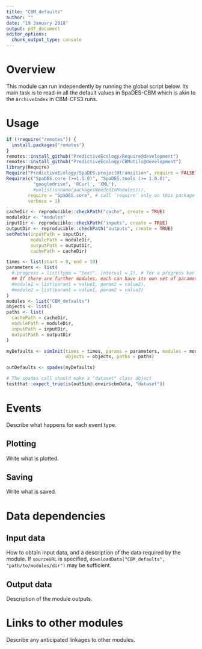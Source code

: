 ---
title: "CBM_defaults"
author: ""
date: "19 January 2018"
output: pdf_document
editor_options: 
  chunk_output_type: console
---

# Overview

This module can run independently by running the global script below.
Its main task is to read-in all the default values in SpaDES-CBM which is akin to the `ArchiveIndex` in CBM-CFS3 runs.

# Usage

```{r module_usage}
if (!require("remotes")) {
  install.packages("remotes")
}
remotes::install_github("PredictiveEcology/Require@development")
remotes::install_github("PredictiveEcology/CBMutils@development")
library(Require)
Require("PredictiveEcology/SpaDES.project@transition", require = FALSE)
Require(c("SpaDES.core (>=1.1.0)", "SpaDES.tools (>= 1.0.0)",
          "googledrive", 'RCurl', 'XML'),
          #unlist(unname(packagesNeededInModules))),
        require = "SpaDES.core", # call `require` only on this package (same as `library`)
        verbose = 1)

cacheDir <- reproducible::checkPath("cache", create = TRUE)
moduleDir <- "modules"
inputDir <- reproducible::checkPath("inputs", create = TRUE)
outputDir <- reproducible::checkPath("outputs", create = TRUE)
setPaths(inputPath = inputDir, 
         modulePath = moduleDir, 
         outputPath = outputDir, 
         cachePath = cacheDir)

times <- list(start = 0, end = 10)
parameters <- list(
  #.progress = list(type = "text", interval = 1), # for a progress bar
  ## If there are further modules, each can have its own set of parameters:
  #module1 = list(param1 = value1, param2 = value2),
  #module2 = list(param1 = value1, param2 = value2)
)
modules <- list("CBM_defaults")
objects <- list()
paths <- list(
  cachePath = cacheDir,
  modulePath = moduleDir,
  inputPath = inputDir,
  outputPath = outputDir
)

myDefaults <- simInit(times = times, params = parameters, modules = modules,
                      objects = objects, paths = paths)

outDefaults <- spades(myDefaults)
```

```{r tests}
# The spades call should make a "dataset" class object
testthat::expect_true(is(outSim@.envir$cbmData, "dataset"))
```

# Events

Describe what happens for each event type.

## Plotting

Write what is plotted.

## Saving

Write what is saved.

# Data dependencies

## Input data

How to obtain input data, and a description of the data required by the module.
If `sourceURL` is specified, `downloadData("CBM_defaults", "path/to/modules/dir")` may be sufficient.

## Output data

Description of the module outputs.

# Links to other modules

Describe any anticipated linkages to other modules.

